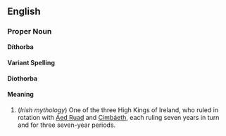 {{Wikipedia}}
==English==

===Proper Noun===
'''Díthorba'''
====Variant Spelling====
'''Diothorba'''

====Meaning====

#(''Irish mythology'') One of the three High Kings of Ireland, who ruled in rotation with [[Áed Ruad]] and [[Cimbáeth]], each ruling seven years in turn and for three seven-year periods.